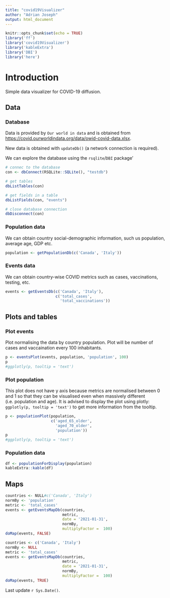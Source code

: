 ```yaml
---
title: "covid19Visualizer"
author: "Adrian Joseph"
output: html_document
---
```



```r
knitr::opts_chunk$set(echo = TRUE)
library('ff')
library('covid19Visualizer')
library('kableExtra')
library('DBI')
library('here')
```

# Introduction

Simple data visualizer for COVID-19 diffusion.

## Data

### Database

Data is provided by `Our world in data` and is obtained from <https://covid.ourworldindata.org/data/owid-covid-data.xlsx>.

New data is obtained with `updateDb()` (a network connection is required).

We can explore the database using the `rsqlite`/`DBI` package'

```r
# connec to the database
con <- dbConnect(RSQLite::SQLite(), "testdb")

# get tables
dbListTables(con)

# get fields in a table
dbListFields(con, "events")

# close database connection
dbDisconnect(con)
```

### Population data

We can obtain country social-demographic information, such us population, average age, GDP etc.

```r
population <- getPopulationDb(c('Canada', 'Italy'))
```

### Events data

We can obtain country-wise COVID metrics such as cases, vaccinations, testing, etc.

```r
events <- getEventsDb(c('Canada', 'Italy'),
                      c('total_cases',
                        'total_vaccinations'))
```

## Plots and tables

### Plot events

Plot normalising the data by country population. Plot will be number of cases and vaccaination every 100 inhabitants.

```r
p <- eventsPlot(events, population, 'population', 100)
p
#ggplotly(p, tooltip = 'text')
```

### Plot population

This plot does not have y axis because metrics are normalised between 0 and 1 so that they can be visualised even when massively different (i.e. population and age). 
It is advised to display the plot using plotly: `ggplotly(p, tooltip = 'text')` to get more information from the tooltip.

```r
p <- populationPlot(population,
                    c('aged_65_older',
                      'aged_70_older',
                      'population'))
p
#ggplotly(p, tooltip = 'text')
```

### Population data

```r
df <- populationForDisplay(population)
kableExtra::kable(df)
```

## Maps

```r
countries <- NULL#c('Canada', 'Italy')
normBy <- 'population'
metric <- 'total_cases'
events <- getEventsMapDb(countries,
                         metric,
                         date = '2021-01-31',
                         normBy,
                         multiplyFactor =  100)
doMap(events, FALSE)

countries <- c('Canada', 'Italy')
normBy <- NULL
metric <- 'total_cases'
events <- getEventsMapDb(countries,
                         metric,
                         date = '2021-01-31',
                         normBy,
                         multiplyFactor =  100)
doMap(events, TRUE)

```

Last update `r Sys.Date()`.
